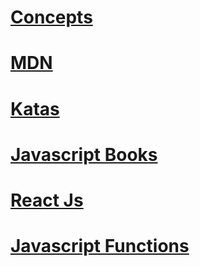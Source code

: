 = [[Concepts]] =

= [[MDN]] =

= [[Katas]]=

= [[Javascript Books]] =

= [[React Js]] = 

= [[Javascript Functions]] =







